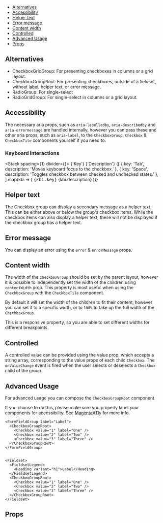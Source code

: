 



<Meta title="Web UI / Documentation / CheckboxGroup" />

<DocsHeader
  componentName="CheckboxGroup"
  figmaLink="https://www.figma.com/design/4FFYTLWJ2hQpj36JplQQUw/UW-Web-UI?node-id=910-9379"
  stories={Stories}
/>

<Canvas of={Stories.Workshop} sourceState="none" />

- [Alternatives](#alternatives)
- [Accessibility](#accessibility)
- [Helper text](#helper-text)
- [Error message](#error-message)
- [Content width](#content-width)
- [Controlled](#controlled)
- [Advanced Usage](#advanced-usage)
- [Props](#props)

## Alternatives

- CheckboxGridGroup: For presenting checkboxes in columns or a grid layout.
- CheckboxGroupRoot: For presenting checkboxes, outside of a fieldset, without label, helper text, or error message.
- RadioGroup: For single-select
- RadioGridGroup: For single-select in columns or a grid layout.

## Accessibility

The necessary aria props, such as `aria-labelledby`, `aria-describedby` and
`aria-errormessage` are handled internally, however you can pass these and
other aria props, such as `aria-label`, to the `CheckboxGroup`, `Checkbox` &
`CheckboxTile` components yourself if you need to.

### Keyboard interactions

<Stack spacing={1} divider={<Divider />}>
  <Box display="flex" alignItems="baseline">
    <Box width={300}>
      <Text component="span" variant="legalNote">
        {'Key'}
      </Text>
    </Box>
    <Text component="span" variant="legalNote">
      {'Description'}
    </Text>
  </Box>
  {[
    { key: 'Tab', description: 'Moves keyboard focus to the checkbox.' },
    { key: 'Space', description: 'Toggles checkbox between checked and unchecked states.' },
  ].map(kbi => (
    <Box display="flex" alignItems="baseline">
      <Box width={300}>
        <kbd>{kbi.key}</kbd>
      </Box>
      <Text component="span" variant="body">
        {kbi.description}
      </Text>
    </Box>
  ))}
</Stack>

## Helper text

The Checkbox group can display a secondary message as a helper text. This can be
either above or below the group's checkbox items. While the checkbox items can also
display a helper text, these will not be displayed if the checkbox group has a
helper text.

<Canvas of={Stories.CheckboxHelperText} />

## Error message

You can display an error using the `error` & `errorMessage` props.

<Canvas of={Stories.ShowingError} />

## Content width

The width of the `CheckboxGroup` should be set by the parent layout, however it is
possible to independently set the width of the children using `contentWidth`
prop. This property is most useful when using the `CheckboxGroup` with the
`CheckboxTile` component.

By default it will set the width of the children to fit their content, however
you can set it to a specific width, or to `100%` to take up the full width of
the `CheckboxGroup`.

This is a responsive property, so you are able to set different widths for
different breakpoints.

<Canvas of={Stories.ContentWidth} />

## Controlled

A controlled value can be provided using the value prop, which accepts a string
array, corresponding to the value props of each child `Checkbox`. The
`onValueChange` event is fired when the user selects or deselects a `Checkbox`
child of the group.

<Canvas of={Stories.Controlled} />

## Advanced Usage

For advanced usage you can compose the `CheckboxGroupRoot` component.

If you choose to do this, please make sure you properly label your components for accessibility. See [MagentaA11y](https://www.magentaa11y.com/checklist-web/checkbox/) for more info.

```tsx
<FormFieldGroup label="Label">
  <CheckboxGroupRoot>
    <Checkbox value="1" label="One" />
    <Checkbox value="2" label="Two" />
    <Checkbox value="3" label="Three" />
  </CheckboxGroupRoot>
</FormFieldGroup>


<Fieldset>
  <FieldsetLegend>
    <Heading variant="h1">Label</Heading>
  </FieldsetLegend>
  <CheckboxGroupRoot>
    <Checkbox value="1" label="One" />
    <Checkbox value="2" label="Two" />
    <Checkbox value="3" label="Three" />
  </CheckboxGroupRoot>
</Fieldset>
```

<Canvas of={Stories.CheckboxGroupRootStory} />

## Props

<ArgTypes of={Stories} />
